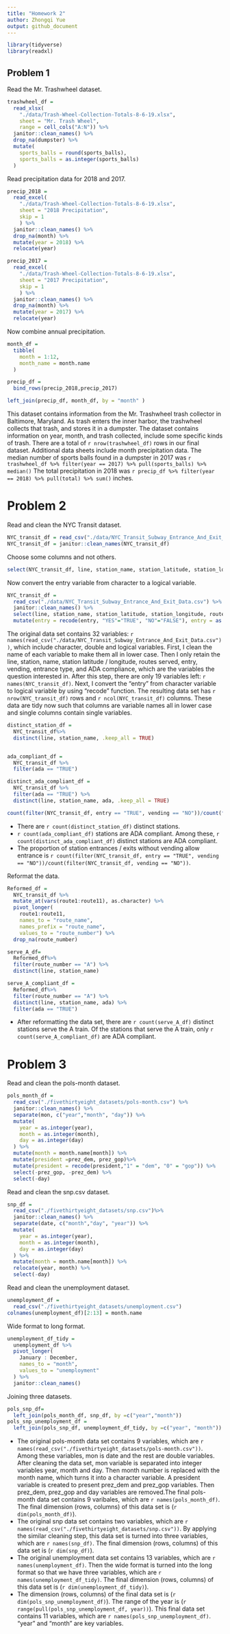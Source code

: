 ```yaml
---
title: "Homework 2"
author: Zhongqi Yue
output: github_document
---
```


```r
library(tidyverse)
library(readxl)
```

## Problem 1

Read the Mr. Trashwheel dataset.

```r
trashwheel_df = 
  read_xlsx(
    "./data/Trash-Wheel-Collection-Totals-8-6-19.xlsx",
    sheet = "Mr. Trash Wheel",
    range = cell_cols("A:N")) %>% 
  janitor::clean_names() %>% 
  drop_na(dumpster) %>% 
  mutate(
    sports_balls = round(sports_balls),
    sports_balls = as.integer(sports_balls)
  )
```

Read precipitation data for 2018 and 2017.

```r
precip_2018 =
  read_excel(
    "./data/Trash-Wheel-Collection-Totals-8-6-19.xlsx",
    sheet = "2018 Precipitation",
    skip = 1
    ) %>% 
  janitor::clean_names() %>% 
  drop_na(month) %>% 
  mutate(year = 2018) %>% 
  relocate(year)

precip_2017 =
  read_excel(
    "./data/Trash-Wheel-Collection-Totals-8-6-19.xlsx",
    sheet = "2017 Precipitation",
    skip = 1
    ) %>% 
  janitor::clean_names() %>% 
  drop_na(month) %>% 
  mutate(year = 2017) %>% 
  relocate(year)
```

Now combine annual precipitation.

```r
month_df = 
  tibble(
    month = 1:12,
    month_name = month.name
  )

precip_df = 
  bind_rows(precip_2018,precip_2017) 

left_join(precip_df, month_df, by = "month" )
```

This dataset contains information from the Mr. Trashwheel trash collector in Baltimore, Maryland. As trash enters the inner harbor, the trashwheel collects that trash, and stores it in a dumpster. The dataset contains information on year, month, and trash collected, include some specific kinds of trash. There are a total of `r nrow(trashwheel_df)` rows in our final dataset. Additional data sheets include month precipitation data.
The median number of sports balls found in a dumpster in 2017 was `r trashwheel_df %>% filter(year == 2017) %>% pull(sports_balls) %>% median()`
The total precipitation in 2018 was `r precip_df %>% filter(year == 2018) %>% pull(total) %>% sum()` inches.

# Problem 2

Read and clean the NYC Transit dataset.

```r
NYC_transit_df = read_csv("./data/NYC_Transit_Subway_Entrance_And_Exit_Data.csv")
NYC_transit_df = janitor::clean_names(NYC_transit_df)
```

Choose some columns and not others.

```r
select(NYC_transit_df, line, station_name, station_latitude, station_longitude, route1, route2, route3, route4, route5, route6, route7, route8, route9, route10, route11, entry, vending, entrance_type, ada)
```

Now convert the entry variable from character to a logical variable.

```r
NYC_transit_df = 
  read_csv("./data/NYC_Transit_Subway_Entrance_And_Exit_Data.csv") %>% 
  janitor::clean_names() %>% 
  select(line, station_name, station_latitude, station_longitude, route1, route2, route3, route4, route5, route6, route7, route8, route9, route10, route11, entry, vending, entrance_type, ada) %>% 
  mutate(entry = recode(entry, "YES"="TRUE", "NO"="FALSE"), entry = as.logical(entry))
```

The original data set contains 32 variables: `r names(read_csv("./data/NYC_Transit_Subway_Entrance_And_Exit_Data.csv"))`, which include character, double and logical variables. First, I clean the name of each variable to make them all in lower case. Then I only retain the line, station, name, station latitude / longitude, routes served, entry, vending, entrance type, and ADA compliance, which are the variables the question interested in. After this step, there are only 19 variables left: `r names(NYC_transit_df)`. Next, I convert the "entry" from character variable to logical variable by using "recode" function. The resulting data set has `r nrow(NYC_transit_df)` rows and `r ncol(NYC_transit_df)` columns. These data are tidy now such that columns are variable names all in lower case and single columns contain single variables.

```r
distinct_station_df =
  NYC_transit_df%>% 
  distinct(line, station_name, .keep_all = TRUE)


ada_compliant_df = 
  NYC_transit_df %>% 
  filter(ada == "TRUE")

distinct_ada_compliant_df = 
  NYC_transit_df %>% 
  filter(ada == "TRUE") %>% 
  distinct(line, station_name, ada, .keep_all = TRUE) 

count(filter(NYC_transit_df, entry == "TRUE", vending == "NO"))/count(filter(NYC_transit_df, vending == "NO"))
```

* There are `r count(distinct_station_df)` distinct stations.
* `r count(ada_compliant_df)` stations are ADA compliant. Among these, `r count(distinct_ada_compliant_df)`  distinct stations are ADA compliant.
* The proportion of station entrances / exits without vending allow entrance is `r count(filter(NYC_transit_df, entry == "TRUE", vending == "NO"))/count(filter(NYC_transit_df, vending == "NO"))`.

Reformat the data.

```r
Reformed_df = 
  NYC_transit_df %>% 
  mutate_at(vars(route1:route11), as.character) %>% 
  pivot_longer(
    route1:route11,
    names_to = "route_name",
    names_prefix = "route_name",
    values_to = "route_number") %>% 
  drop_na(route_number) 

serve_A_df=
  Reformed_df%>% 
  filter(route_number == "A") %>% 
  distinct(line, station_name) 

serve_A_compliant_df = 
  Reformed_df%>% 
  filter(route_number == "A") %>% 
  distinct(line, station_name, ada) %>%
  filter(ada == "TRUE") 
```

* After reformatting the data set, there are `r count(serve_A_df)` distinct stations serve the A train. Of the stations that serve the A train, only `r count(serve_A_compliant_df)` are ADA compliant.

# Problem 3

Read and clean the pols-month dataset.

```r
pols_month_df = 
  read_csv("./fivethirtyeight_datasets/pols-month.csv") %>% 
  janitor::clean_names() %>% 
  separate(mon, c("year","month", "day")) %>% 
  mutate(
    year = as.integer(year),
    month = as.integer(month),
    day = as.integer(day)
  ) %>% 
  mutate(month = month.name[month]) %>% 
  mutate(president =prez_dem, prez_gop)%>% 
  mutate(president = recode(president,"1" = "dem", "0" = "gop")) %>% 
  select(-prez_gop, -prez_dem) %>% 
  select(-day)
```

Read and clean the snp.csv dataset.

```r
snp_df = 
  read_csv("./fivethirtyeight_datasets/snp.csv")%>% 
  janitor::clean_names() %>% 
  separate(date, c("month","day", "year")) %>% 
  mutate(
    year = as.integer(year),
    month = as.integer(month),
    day = as.integer(day)
  ) %>% 
  mutate(month = month.name[month]) %>% 
  relocate(year, month) %>% 
  select(-day)
```

Read and clean the unemployment dataset.

```r
unemployment_df = 
  read_csv("./fivethirtyeight_datasets/unemployment.csv") 
colnames(unemployment_df)[2:13] = month.name
```

Wide format to long format.

```r
unemployment_df_tidy = 
  unemployment_df %>% 
  pivot_longer(
    January : December,
    names_to = "month",
    values_to = "unemployment"
  ) %>% 
  janitor::clean_names()
```

Joining three datasets.

```r
pols_snp_df=
  left_join(pols_month_df, snp_df, by =c("year","month"))
pols_snp_unemployment_df =
  left_join(pols_snp_df, unemployment_df_tidy, by =c("year", "month"))
```

* The original pols-month data set contains 9 variables, which are `r names(read_csv("./fivethirtyeight_datasets/pols-month.csv"))`. Among these variables, mon is date and the rest are double variables. After cleaning the data set, mon variable is separated into integer variables year, month and day. Then month number is replaced with the month name, which turns it into a character variable. A president variable is created to present prez_dem and prez_gop variables. Then prez_dem, prez_gop and day variables are removed.The final pols-month data set contains 9 varibales, which are `r names(pols_month_df)`. The final dimension (rows, columns) of this data set is (`r dim(pols_month_df)`). 
* The original snp data set contains two variables, which are `r names(read_csv("./fivethirtyeight_datasets/snp.csv"))`. By applying the similar cleaning step, this data set is turned into three variables, which are `r names(snp_df)`. The final dimension (rows, columns) of this data set is (`r dim(snp_df)`). 
* The original unemployment data set contains 13 variables, which are `r names(unemployment_df)`. Then the wide format is turned into the long format so that we have three variables, which are `r names(unemployment_df_tidy)`. The final dimension (rows, columns) of this data set is (`r dim(unemployment_df_tidy)`).
* The dimension (rows, columns) of the final data set is (`r dim(pols_snp_unemployment_df)`). The range of the year is (`r range(pull(pols_snp_unemployment_df, year))`). This final data set contains 11 variables, which are `r names(pols_snp_unemployment_df)`. "year" and "month" are key variables.